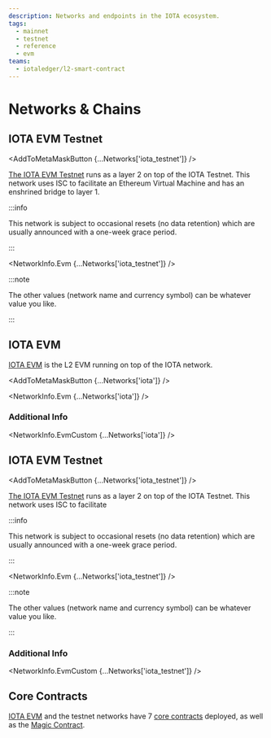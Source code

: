 ```yaml
---
description: Networks and endpoints in the IOTA ecosystem.
tags:
  - mainnet
  - testnet
  - reference
  - evm
teams:
  - iotaledger/l2-smart-contract
---
```



# Networks & Chains

## IOTA EVM Testnet

<AddToMetaMaskButton {...Networks['iota_testnet']} />

[The IOTA EVM Testnet](https://explorer.evm.testnet.iotaledger.net/) runs as a layer 2 on top
of the IOTA Testnet. This network uses ISC to facilitate
an Ethereum Virtual Machine and has an enshrined bridge to layer 1.

:::info

This network is subject to occasional resets (no data retention) which are usually announced with a one-week grace period.

:::

<NetworkInfo.Evm {...Networks['iota_testnet']} />

:::note

The other values (network name and currency symbol) can be whatever value you like.

:::

## IOTA EVM

[IOTA EVM](https://explorer.evm.iota.org) is the L2 EVM running on top of the IOTA network.

<AddToMetaMaskButton {...Networks['iota']} />

<NetworkInfo.Evm {...Networks['iota']} />

### Additional Info

<NetworkInfo.EvmCustom {...Networks['iota']} />

## IOTA EVM Testnet

<AddToMetaMaskButton {...Networks['iota_testnet']} />

[The IOTA EVM Testnet](https://explorer.evm.testnet.iotaledger.net/) runs as a layer 2 on top
of the IOTA Testnet. This network uses ISC to facilitate

:::info

This network is subject to occasional resets (no data retention) which are usually announced with a one-week grace period.

:::

<NetworkInfo.Evm {...Networks['iota_testnet']} />

:::note

The other values (network name and currency symbol) can be whatever value you like.

:::

### Additional Info

<NetworkInfo.EvmCustom {...Networks['iota_testnet']} />

## Core Contracts

[IOTA EVM](#iota-evm) and the testnet networks have 7
[core contracts](../references/core-contracts/overview.md) deployed, as well as the
[Magic Contract](../references/magic-contract/introduction.md).
